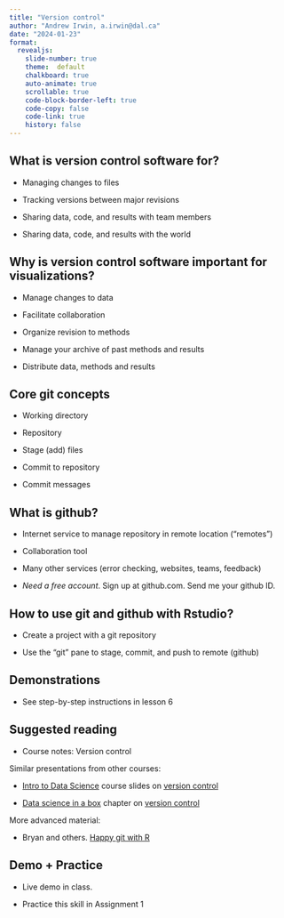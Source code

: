 ```yaml
---
title: "Version control"
author: "Andrew Irwin, a.irwin@dal.ca"
date: "2024-01-23"
format:
  revealjs:
    slide-number: true
    theme:  default
    chalkboard: true
    auto-animate: true
    scrollable: true
    code-block-border-left: true
    code-copy: false
    code-link: true
    history: false
---
```


## What is version control software for?

* Managing changes to files

* Tracking versions between major revisions 

* Sharing data, code, and results with team members

* Sharing data, code, and results with the world 


## Why is version control software important for visualizations?

* Manage changes to data

* Facilitate collaboration

* Organize revision to methods

* Manage your archive of past methods and results

* Distribute data, methods and results


## Core git concepts

* Working directory

* Repository

* Stage (add) files

* Commit to repository

* Commit messages


## What is github?

* Internet service to manage repository in remote location ("remotes")

* Collaboration tool

* Many other services (error checking, websites, teams, feedback)

* _Need a free account_. Sign up at github.com. Send me your github ID.


## How to use git and github with Rstudio?

* Create a project with a git repository

* Use the "git" pane to stage, commit, and push to remote (github)


## Demonstrations

* See step-by-step instructions in lesson 6


## Suggested reading

* Course notes: Version control

Similar presentations from other courses:

* [Intro to Data Science](https://www.introds.org/) course slides on [version control](https://ids-s1-20.github.io/slides/week-01/w1-d06-toolkit-git/w1-d06-toolkit-git.html#1)

* [Data science in a box](https://datasciencebox.org/) chapter on [version control](https://datasciencebox.org/03-version-control.html)

More advanced material: 

* Bryan and others. [Happy git with R](https://happygitwithr.com/)


## Demo + Practice

* Live demo in class.

* Practice this skill in Assignment 1
